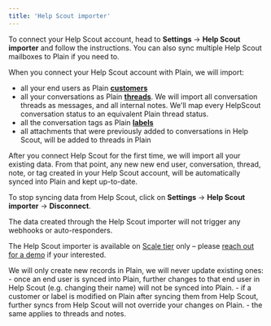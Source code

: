 ```yaml
---
title: 'Help Scout importer'
---
```


To connect your Help Scout account, head to **Settings** → **Help Scout importer** and follow the instructions.
You can also sync multiple Help Scout mailboxes to Plain if you need to.

When you connect your Help Scout account with Plain, we will import:

- all your end users as Plain [**customers**](/api-reference/graphql/customers)
- all your conversations as Plain [**threads**](/api-reference/graphql/threads). We will import all conversation threads as messages, and all internal notes. We'll map every HelpScout conversation status to an equivalent Plain thread status.
- all the conversation tags as Plain [**labels**](/api-reference/graphql/labels)
- all attachments that were previously added to conversations in Help Scout, will be added to threads in Plain

After you connect Help Scout for the first time, we will import all your existing data.
From that point, any new new end user, conversation, thread, note, or tag created in your
Help Scout account, will be automatically synced into Plain and kept up-to-date.

To stop syncing data from Help Scout, click on **Settings** → **Help Scout importer** -> **Disconnect**.

<Info>
  The data created through the Help Scout importer will not trigger any webhooks or auto-responders.
</Info>

The Help Scout importer is available on [Scale tier](https://www.plain.com/pricing) only – please [reach out for a demo](https://38j36lhg2hq.typeform.com/to/zRvsFJPO) if your interested.

<Note>
  We will only create new records in Plain, we will never update existing ones: - once an end user
  is synced into Plain, further changes to that end user in Help Scout (e.g. changing their name)
  will not be synced into Plain. - if a customer or label is modified on Plain after syncing them
  from Help Scout, further syncs from Help Scout will not override your changes on Plain. - the same
  applies to threads and notes.
</Note>
